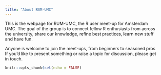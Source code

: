 ```yaml
---
title: "About RUM-UMC"
---
```


This is the webpage for RUM-UMC, the R user meet-up for Amsterdam UMC. The goal of the group is to connect fellow R enthusiasts from across the university, share our knowledge, refine best practices, learn new stuff and have fun.

Anyone is welcome to join the meet-ups, from beginners to seasoned pros. If you'd like to present something or raise a topic for discussion, please get in touch.


```r
knitr::opts_chunk$set(echo = FALSE)
```
